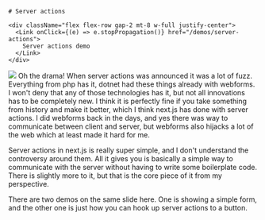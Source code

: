 

<TwoColumns>
  <Column className="flex flex-col justify-center items-center gap-4">
  
    # Server actions

    <div className="flex flex-row gap-2 mt-8 w-full justify-center">
      <Link onClick={(e) => e.stopPropagation()} href="/demos/server-actions">
        Server actions demo
      </Link>
    </div>
  </Column>

  <Column className="flex justify-center items-center">
    <Image key={serverActions.src} src={serverActions} />
  </Column>
</TwoColumns>

<Notes>
Oh the drama! When server actions was announced it was a lot of fuzz. Everything from php has it, dotnet had these things already with webforms. I won't deny that any of those technologies has it, but not all innovations has to be completely new. I think it is perfectly fine if you take something from history and make it better, which I think next.js has done with server actions. I did webforms back in the days, and yes there was way to communicate between client and server, but webforms also hijacks a lot of the web which at least made it hard for me.

Server actions in next.js is really super simple, and I don't understand the controversy around them. All it gives you is basically a simple way to communicate with the server without having to write some boilerplate code. There is slightly more to it, but that is the core piece of it from my perspective. 

There are two demos on the same slide here. One is showing a simple form, and the other one is just how you can hook up server actions to a button.
</Notes>
